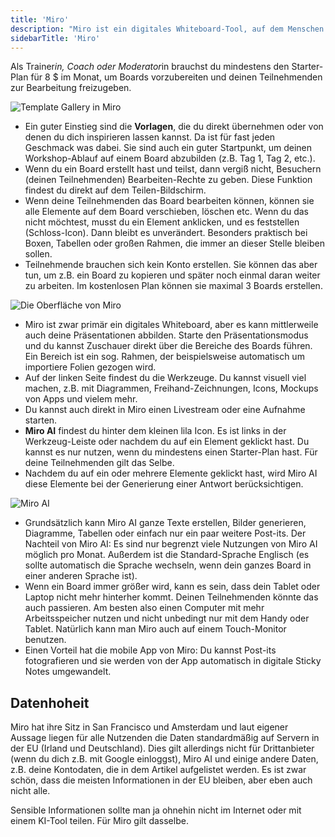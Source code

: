 ```yaml
---
title: 'Miro'
description: "Miro ist ein digitales Whiteboard-Tool, auf dem Menschen zusammen an etwas arbeiten können: Post-its, Text, Bilder, Boxen, Dateien, Tabellen, Prozessdiagramme, Zeichnungen, Mockups, die Möglichkeiten sind vielfältig."
sidebarTitle: 'Miro'
---
```

Als Trainer*in, Coach oder Moderator*in brauchst du mindestens den Starter-Plan für 8 $ im Monat, um Boards vorzubereiten und deinen Teilnehmenden zur Bearbeitung freizugeben.

![Template Gallery in Miro](screenshot.png)

- Ein guter Einstieg sind die **Vorlagen**, die du direkt übernehmen oder von denen du dich inspirieren lassen kannst. Da ist für fast jeden Geschmack was dabei. Sie sind auch ein guter Startpunkt, um deinen Workshop-Ablauf auf einem Board abzubilden (z.B. Tag 1, Tag 2, etc.).
- Wenn du ein Board erstellt hast und teilst, dann vergiß nicht, Besuchern (deinen Teilnehmenden) Bearbeiten-Rechte zu geben. Diese Funktion findest du direkt auf dem Teilen-Bildschirm.
- Wenn deine Teilnehmenden das Board bearbeiten können, können sie alle Elemente auf dem Board verschieben, löschen etc. Wenn du das nicht möchtest, musst du ein Element anklicken, und es feststellen (Schloss-Icon). Dann bleibt es unverändert. Besonders praktisch bei Boxen, Tabellen oder großen Rahmen, die immer an dieser Stelle bleiben sollen.
- Teilnehmende brauchen sich kein Konto erstellen. Sie können das aber tun, um z.B. ein Board zu kopieren und später noch einmal daran weiter zu arbeiten. Im kostenlosen Plan können sie maximal 3 Boards erstellen.

![Die Oberfläche von Miro](screenshot2.png)

- Miro ist zwar primär ein digitales Whiteboard, aber es kann mittlerweile auch deine Präsentationen abbilden. Starte den Präsentationsmodus und du kannst Zuschauer direkt über die Bereiche des Boards führen. Ein Bereich ist ein sog. Rahmen, der beispielsweise automatisch um importiere Folien gezogen wird.
- Auf der linken Seite findest du die Werkzeuge. Du kannst visuell viel machen, z.B. mit Diagrammen, Freihand-Zeichnungen, Icons, Mockups von Apps und vielem mehr.
- Du kannst auch direkt in Miro einen Livestream oder eine Aufnahme starten.
- **Miro AI** findest du hinter dem kleinen lila Icon. Es ist links in der Werkzeug-Leiste oder nachdem du auf ein Element geklickt hast. Du kannst es nur nutzen, wenn du mindestens einen Starter-Plan hast. Für deine Teilnehmenden gilt das Selbe.
- Nachdem du auf ein oder mehrere Elemente geklickt hast, wird Miro AI diese Elemente bei der Generierung einer Antwort berücksichtigen.

![Miro AI](screenshot3.png)

- Grundsätzlich kann Miro AI ganze Texte erstellen, Bilder generieren, Diagramme, Tabellen oder einfach nur ein paar weitere Post-its. Der Nachteil von Miro AI: Es sind nur begrenzt viele Nutzungen von Miro AI möglich pro Monat. Außerdem ist die Standard-Sprache Englisch (es sollte automatisch die Sprache wechseln, wenn dein ganzes Board in einer anderen Sprache ist).
- Wenn ein Board immer größer wird, kann es sein, dass dein Tablet oder Laptop nicht mehr hinterher kommt. Deinen Teilnehmenden könnte das auch passieren. Am besten also einen Computer mit mehr Arbeitsspeicher nutzen und nicht unbedingt nur mit dem Handy oder Tablet. Natürlich kann man Miro auch auf einem Touch-Monitor benutzen.
- Einen Vorteil hat die mobile App von Miro: Du kannst Post-its fotografieren und sie werden von der App automatisch in digitale Sticky Notes umgewandelt.

## Datenhoheit

Miro hat ihre Sitz in San Francisco und Amsterdam und laut eigener Aussage liegen für alle Nutzenden die Daten standardmäßig auf Servern in der EU (Irland und Deutschland). Dies gilt allerdings nicht für Drittanbieter (wenn du dich z.B. mit Google einloggst), Miro AI und einige andere Daten, z.B. deine Kontodaten, die in dem Artikel aufgelistet werden. Es ist zwar schön, dass die meisten Informationen in der EU bleiben, aber eben auch nicht alle.

Sensible Informationen sollte man ja ohnehin nicht im Internet oder mit einem KI-Tool teilen. Für Miro gilt dasselbe.